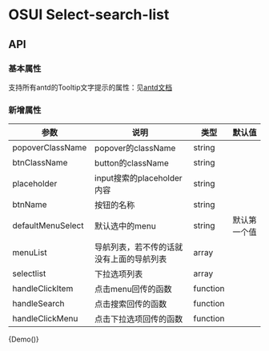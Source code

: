 
<Meta title="业务/search-select-list" component={Demo} />

# OSUI Select-search-list

## API

### 基本属性

支持所有antd的Tooltip文字提示的属性：见[antd文档](https://ant.design/components/tooltip-cn/#API)

### 新增属性

| 参数 | 说明 | 类型 | 默认值
| --- | --- | --- | --- |
| popoverClassName | popover的className | string |  |
| btnClassName | button的className | string |  |
| placeholder | input搜索的placeholder内容 | string |  |
| btnName | 按钮的名称 | string |  |
| defaultMenuSelect | 默认选中的menu | string | 默认第一个值
| menuList | 导航列表，若不传的话就没有上面的导航列表 | array |
| selectlist | 下拉选项列表 | array |
| handleClickItem | 点击menu回传的函数 | function |   |
| handleSearch | 点击搜索回传的函数 | function |
| handleClickMenu | 点击下拉选项回传的函数 | function |


<Preview>
  <Story name="Demo">
        {Demo()}
  </Story>
</Preview>
